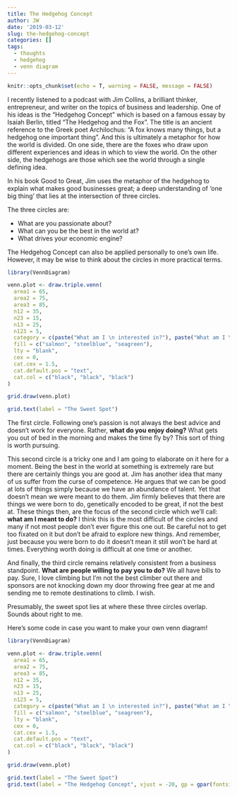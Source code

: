 ```yaml
---
title: The Hedgehog Concept
author: JW
date: '2019-03-12'
slug: the-hedgehog-concept
categories: []
tags:
  - thoughts
  - hedgehog
  - venn diagram
---
```


```r
knitr::opts_chunk$set(echo = T, warning = FALSE, message = FALSE)
```
I recently listened to a podcast with Jim Collins, a brilliant thinker, entrepreneur, and writer on the topics of business and leadership. One of his ideas is the "Hedgehog Concept" which is based on a famous essay by Isaiah Berlin, titled "The Hedgehog and the Fox".  The title is an ancient reference to the Greek poet Archilochus: “A fox knows many things, but a hedgehog one important thing”. And this is ultimately a metaphor for how the world is divided. On one side, there are the foxes who draw upon different experiences and ideas in which to view the world. On the other side, the hedgehogs are those which see the world through a single defining idea.

In his book Good to Great, Jim uses the metaphor of the hedgehog to explain what makes good businesses great; a deep understanding of ‘one big thing’ that lies at the intersection of three circles.

The three circles are:

* What are you passionate about?
* What can you be the best in the world at?
* What drives your economic engine?

The Hedgehog Concept can also be applied personally to one’s own life. However, it may be wise to think about the circles in more practical terms. 

```r
library(VennDiagram)

venn.plot <- draw.triple.venn(
  area1 = 65,
  area2 = 75,
  area3 = 85,
  n12 = 35,
  n23 = 15,
  n13 = 25,
  n123 = 5,
  category = c(paste("What am I \n interested in?"), paste("What am I \n good at?"), "What will people pay me to do?"),
  fill = c("salmon", "steelblue", "seagreen"),
  lty = "blank",
  cex = 0,
  cat.cex = 1.5,
  cat.default.pos = "text",
  cat.col = c("black", "black", "black") 
)

grid.draw(venn.plot)

grid.text(label = "The Sweet Spot")
```

The first circle. Following one's passion is not always the best advice and doesn't work for everyone. Rather, **what do you enjoy doing?** What gets you out of bed in the morning and makes the time fly by? This sort of thing is worth pursuing. 

This second circle is a tricky one and I am going to elaborate on it here for a moment. Being the best in the world at something is extremely rare but there are certainly things you are good at.  Jim has another idea that many of us suffer from the curse of competence. He argues that we can be good at lots of things simply because we have an abundance of talent. Yet that doesn't mean we were meant to do them. Jim firmly believes that there are things we were born to do, genetically encoded to be great, if not the best at. These things then, are the focus of the second circle which we'll call: **what am I meant to do?** I think this is the most difficult of the circles and many if not most people don't ever figure this one out. Be careful not to get too fixated on it but don't be afraid to explore new things. And remember, just because you were born to do it doesn't mean it still won't be hard at times. Everything worth doing is difficult at one time or another.

And finally, the third circle remains relatively consistent from a business standpoint. **What are people willing to pay you to do?** We all have bills to pay. Sure, I love climbing but I'm not the best climber out there and sponsors are not knocking down my door throwing free gear at me and sending me to remote destinations to climb. I wish. 

Presumably, the sweet spot lies at where these three circles overlap. Sounds about right to me. 

Here's some code in case you want to make your own venn diagram!

```r
library(VennDiagram)

venn.plot <- draw.triple.venn(
  area1 = 65,
  area2 = 75,
  area3 = 85,
  n12 = 35,
  n23 = 15,
  n13 = 25,
  n123 = 5,
  category = c(paste("What am I \n interested in?"), paste("What am I \n good at?"), "What will people pay me to do?"),
  fill = c("salmon", "steelblue", "seagreen"),
  lty = "blank",
  cex = 0,
  cat.cex = 1.5,
  cat.default.pos = "text",
  cat.col = c("black", "black", "black") 
)

grid.draw(venn.plot)

grid.text(label = "The Sweet Spot")
grid.text(label = "The Hedgehog Concept", vjust = -20, gp = gpar(fontsize = 20))
```
